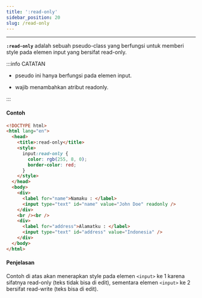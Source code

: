 ```yaml
---
title: ':read-only'
sidebar_position: 20
slug: /read-only
---
```


<hr />

**`:read-only`** adalah sebuah pseudo-class yang berfungsi untuk memberi style pada elemen input yang bersifat read-only.

:::info CATATAN

- pseudo ini hanya berfungsi pada elemen input.

- wajib menambahkan atribut readonly.

:::

#### Contoh

<Tabs>
<TabItem value="DEMO" label="DEMO" default>

<Codepen dataSlugHash="YzMqxoj" title="pseudo class - read-only" />

</TabItem>

<TabItem value="COPY CODE" label="COPY CODE">

```html
<!DOCTYPE html>
<html lang="en">
  <head>
    <title>:read-only</title>
    <style>
      input:read-only {
        color: rgb(255, 8, 0);
        border-color: red;  
      }
    </style>
  </head>
  <body>
    <div>
      <label for="name">Namaku : </label>
      <input type="text" id="name" value="John Doe" readonly />
    </div>
    <br /><br />
    <div>
      <label for="address">Alamatku : </label>
      <input type="text" id="address" value="Indonesia" />
    </div>
  </body>
</html>
```

</TabItem>
</Tabs>

#### Penjelasan

Contoh di atas akan menerapkan style pada elemen `<input>` ke 1 karena sifatnya read-only (teks tidak bisa di edit), sementara elemen `<input>` ke 2 bersifat read-write (teks bisa di edit).
